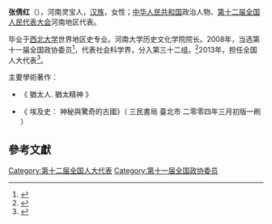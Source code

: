 '''张倩红'''（{{bd|1964年||}}），河南灵宝人，[[汉族|汉族]]，女性；[[中华人民共和国|中华人民共和国]]政治人物、[[第十二届全国人民代表大会|第十二届全国人民代表大会]]河南地区代表。

毕业于[[西北大学|西北大学]]世界地区史专业。河南大学历史文化学院院长。2008年，当选第十一届全国政协委员<ref>{{cite news|title=第十一届全国政协委员名单|url=http://www.indaa.com.cn/zt/2009qglh/zxzs/200903/t20090303_127573.html|accessdate=2013-04-09|newspaper=新华社北京1月25日电 中国人民政治协商会议第十一届全国委员会委员名单(共2237人，2008年1月25日政协第十届全国委员会常务委员会第二十次会议通过)|date=2008年1月25日|deadurl=yes|archiveurl=https://web.archive.org/web/20130928014403/http://www.indaa.com.cn/zt/2009qglh/zxzs/200903/t20090303_127573.html|archivedate=2013年9月28日|df=}}</ref>，代表社会科学界，分入第三十二组。<ref>{{cite news|title=全国政协信息-张倩红|url=http://www.cppcc.gov.cn/CMS/wylibary/showJcwyxtInfoWylibary.action?tabJcwyxt.guid=11W0011410&wytype=wjwy|accessdate=2013-04-09|newspaper=全国政协委员会|archive-date=2016-03-04|archive-url=https://web.archive.org/web/20160304110944/http://www.cppcc.gov.cn/CMS/wylibary/showJcwyxtInfoWylibary.action?tabJcwyxt.guid=11W0011410&wytype=wjwy}}</ref>2013年，担任全国人大代表<ref>{{cite news|title=全国人大代表信息-张倩红|url= http://210.82.31.1:8084/delegate/viewDelegate.action?dbid=121444|accessdate=2013-04-05|newspaper=全国人大网|archive-url=https://web.archive.org/web/20160305222750/http://www.npc.gov.cn/delegate/viewDelegate.action?dbid=121444|archive-date=2016-03-05|dead-url=yes}}</ref>。

主要學術著作：
* 《 猶太人. 猶太精神 》

* 《 埃及史： 神秘與驚奇的古國》（ 三民書局 臺北市 二零零四年三月初版一刷 ）

==參考文獻==
{{reflist}}
{{中国政治人物小作品}}
[[Category:第十二届全国人大代表|Category:第十二届全国人大代表]]
[[Category:第十一届全国政协委员|Category:第十一届全国政协委员]]